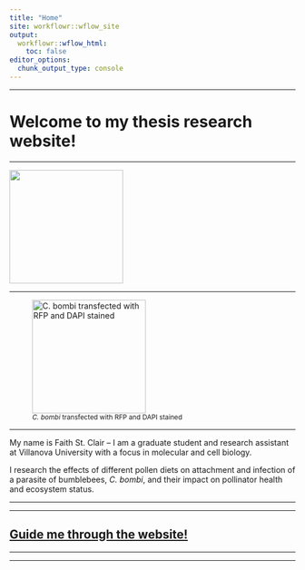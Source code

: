 ```yaml
---
title: "Home"
site: workflowr::wflow_site
output:
  workflowr::wflow_html:
    toc: false
editor_options:
  chunk_output_type: console
---
```


---

# Welcome to my thesis research website!

---


![](assets/intro.png){ width=200px } 

---

![<span style="font-size: smaller;">*C. bombi* transfected with RFP and DAPI stained</span>](assets/image0004.png){ width=200px }

---

My name is Faith St. Clair -- I am a graduate student and research assistant at Villanova University with a focus in molecular and cell biology. 

I research the effects of different pollen diets on attachment and infection of a parasite of bumblebees, *C. bombi*, and their impact on pollinator health and ecosystem status.


---

---

## [Guide me through the website!](about.html)


---

---




